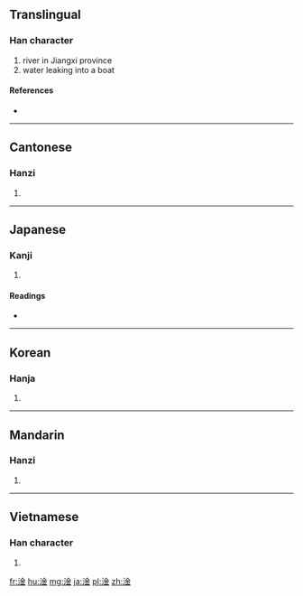 ==Translingual==

===Han character===
{{Han char|rn=85|rad=水|as=08|sn=11|four=3811<sub>9</sub>|canj=水金 (EC)}}

# river in Jiangxi province
# water leaking into a boat

====References====
* {{Han ref|kx=0630.250|dkj=17667|dj=1033.050|hdz=31653.030|uh=6DE6|ud=28134|bh=B268|bd=45672}}

----

==Cantonese==

===Hanzi===
{{yue-hanzi|jyut=|y=gam3}}

# {{defn|lang=yue|sort=水08}}

----

==Japanese==

===Kanji===
{{ja-kanji|grade=|rs=水08}}

# {{defn|lang=ja|sort=水08}}

====Readings====
* {{ja-readings|on=[[かん]] (kan), [[こん]] (kon)|kun=[[あか]] (aka), [[どろ]] (doro)}}

----

==Korean==

===Hanja===
{{ko-hanja|hangeul=검|eumhun=|rv=geom|mr=kŏm|y=kem}}

# {{defn|lang=ko|sort=水08}}

----

==Mandarin==

===Hanzi===
{{cmn-hanzi|pin=[[gàn]] ([[gan4]])|wg=kan<sup>4</sup>}}

# {{defn|lang=cmn|sort=水08}}

----

==Vietnamese==

===Han character===
{{vi-hantu|[[cam]]|rs=水08}}

# {{defn|lang=vi|sort=水08}}

[[fr:淦]]
[[hu:淦]]
[[mg:淦]]
[[ja:淦]]
[[pl:淦]]
[[zh:淦]]